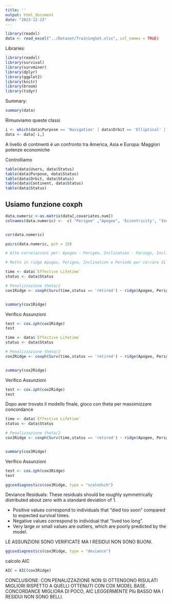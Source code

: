 ```yaml
---
title: ''
output: html_document
date: "2023-12-23"
---
```


```r
library(readxl)
data <- read_excel("../Dataset/TrainingSet.xlsx", col_names = TRUE)
```

Libraries:
```r
library(readxl)
library(survival)
library(survminer)
library(dplyr) 
library(ggplot2)
library(knitr)
library(broom)
library(tidyr)
```

Summary:
```r
summary(data)
```

Rimuoviamo queste classi
```r
i <- which(data$Purpose == 'Navigation' | data$Orbit == 'Elliptical' | data$Continent == 'Africa' | data$Continent == 'Multinational' | data$Continent == 'Oceania' )
data <- data[-i,]
```

A livello di continenti è un confronto tra America, Asia e Europa: Maggiori potenze economiche 

Controlliamo
```r
table(data$Users, data$Status)
table(data$Purpose, data$Status)
table(data$Orbit, data$Status)
table(data$Continent, data$Status)
table(data$Status)
```

## Usiamo funzione coxph

```r
data.numeric <-as.matrix(data[,covariates.num])
colnames(data.numeric) <-  c( "Perigee" ,"Apogee", 'Eccentricity', "Inclination", "Period", "Mass") 


cor(data.numeric)

pairs(data.numeric, pch = 19)

# Alte correlazioni per: Apogeo - Perigeo, Inclination - Periego, Inclination - Apogeo, Periodo - Perigeo, Periodo Apogeo, Periodo - Inclination

# Metto in ridge Apogeo, Perigeo, Inclination e Periodo per cercare di ridurre collinearità
```


```r
time <- data$`Effective Lifetime`
status <- data$Status

# Penalizzazione theta/2 
cox1Ridge <- coxph(Surv(time,status == 'retired') ~ ridge(Apogee, Perigee, Inclination, Period, theta = 0.2) + Mass + Eccentricity + Users + Purpose + Continent + Orbit, data = data)


summary(cox1Ridge)

```

Verifico Assunzioni
```r
test <- cox.zph(cox1Ridge)
test
```

```r
time <- data$`Effective Lifetime`
status <- data$Status

# Penalizzazione theta/2 
cox2Ridge <- coxph(Surv(time,status == 'retired') ~ ridge(Apogee, Perigee, Inclination, Period, theta = 0.2) + Mass + Eccentricity + Users + strata(Purpose) + Continent + Orbit, data = data)


summary(cox2Ridge)

```

Verifico Assunzioni
```r
test <- cox.zph(cox2Ridge)
test
```
Dopo aver trovato il modello finale, gioco con theta per massimizzare concordance

```r
time <- data$`Effective Lifetime`
status <- data$Status

# Penalizzazione theta/2 
cox3Ridge <- coxph(Surv(time,status == 'retired') ~ ridge(Apogee, Perigee, Inclination, Period, theta = 0.1) + Mass + Eccentricity + Users + strata(Purpose) + Continent + strata(Orbit), data = data)


summary(cox3Ridge)

```

Verifico Assunzioni
```r
test <- cox.zph(cox3Ridge)
test
```

```r
ggcoxdiagnostics(cox3Ridge, type = "scaledsch")
```

Deviance Residuals:
These residuals should be roughly symmetrically distributed about zero
with a standard deviation of 1.

-   Positive values correspond to individuals that "died too soon"
    compared to expected survival times.
-   Negative values correspond to individual that "lived too long".
-   Very large or small values are outliers, which are poorly predicted
    by the model.

LE ASSUNZIONI SONO VERIFICATE MA I RESIDUI NON SONO BUONI.
```r
ggcoxdiagnostics(cox3Ridge, type = "deviance")

```
calcolo AIC
```r
AIC = AIC(cox3Ridge)
```


CONCLUSIONE: CON PENALIZZAZIONE NON SI OTTENGONO RISULATI MIGLIORI RISPETTO A QUELLI OTTENUTI CON COX MODEL BASE. CONCORDANCE MIGLIORA DI POCO, AIC LEGGERMENTE PIù BASSO MA I RESIDUI NON SONO BELLI.